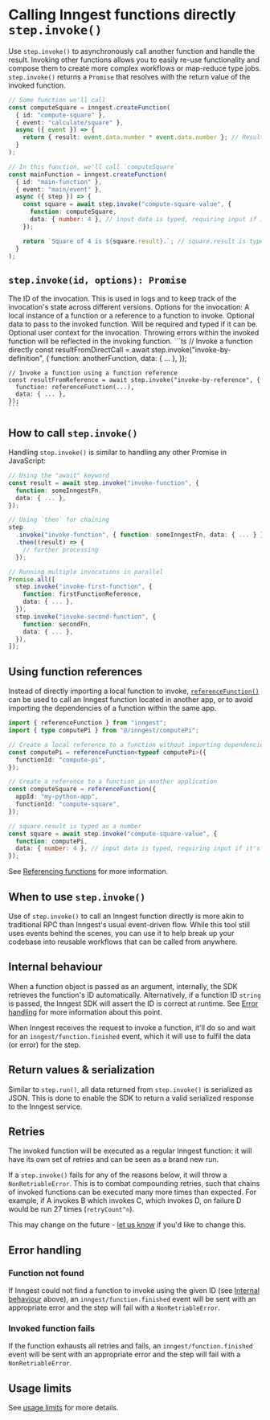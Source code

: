 # Calling Inngest functions directly `step.invoke()` <VersionBadge version="v3.7.0+" />

Use `step.invoke()` to asynchronously call another function and handle the result. Invoking other functions allows you to easily re-use functionality and compose them to create more complex workflows or map-reduce type jobs. `step.invoke()` returns a `Promise` that resolves with the return value of the invoked function.

```ts
// Some function we'll call
const computeSquare = inngest.createFunction(
  { id: "compute-square" },
  { event: "calculate/square" },
  async ({ event }) => {
    return { result: event.data.number * event.data.number }; // Result typed as { result: number }
  }
);

// In this function, we'll call `computeSquare`
const mainFunction = inngest.createFunction(
  { id: "main-function" },
  { event: "main/event" },
  async ({ step }) => {
    const square = await step.invoke("compute-square-value", {
      function: computeSquare,
      data: { number: 4 }, // input data is typed, requiring input if it's needed
    });

    return `Square of 4 is ${square.result}.`; // square.result is typed as number
  }
);
```

## `step.invoke(id, options): Promise`

<Row>
  <Col>
    <Properties>
      <Property name="id" type="string" required>
        The ID of the invocation. This is used in logs and to keep track of the invocation's state across different versions.
      </Property>
      <Property name="options" type="object" required>
        Options for the invocation:
        <Properties nested={true}>
          <Property name="function" type="InngestFunction | InngestFunctionReference" required>
            A local instance of a function or a reference to a function to invoke.
          </Property>
          <Property name="data" type="object">
            Optional data to pass to the invoked function. Will be required and typed if it can be.
          </Property>
          <Property name="user" type="object">
            Optional user context for the invocation.
          </Property>
        </Properties>
        Throwing errors within the invoked function will be reflected in the invoking function.
      </Property>
    </Properties>
  </Col>
  <Col>
    ```ts
    // Invoke a function directly
    const resultFromDirectCall = await step.invoke("invoke-by-definition", {
      function: anotherFunction,
      data: { ... },
    });

    // Invoke a function using a function reference
    const resultFromReference = await step.invoke("invoke-by-reference", {
      function: referenceFunction(...),
      data: { ... },
    });
    ```
  </Col>
</Row>

## How to call `step.invoke()`

Handling `step.invoke()` is similar to handling any other Promise in JavaScript:

```ts
// Using the "await" keyword
const result = await step.invoke("invoke-function", {
  function: someInngestFn,
  data: { ... },
});

// Using `then` for chaining
step
  .invoke("invoke-function", { function: someInngestFn, data: { ... } })
  .then((result) => {
    // further processing
  });

// Running multiple invocations in parallel
Promise.all([
  step.invoke("invoke-first-function", {
    function: firstFunctionReference,
    data: { ... },
  }),
  step.invoke("invoke-second-function", {
    function: secondFn,
    data: { ... },
  }),
]);
```

## Using function references

Instead of directly importing a local function to invoke, [`referenceFunction()`](/docs/functions/references) can be used to call an Inngest function located in another app, or to avoid importing the dependencies of a function within the same app.

```ts
import { referenceFunction } from "inngest";
import { type computePi } from "@/inngest/computePi";

// Create a local reference to a function without importing dependencies
const computePi = referenceFunction<typeof computePi>({
  functionId: "compute-pi",
});

// Create a reference to a function in another application
const computeSquare = referenceFunction({
  appId: "my-python-app",
  functionId: "compute-square",
});

// square.result is typed as a number
const square = await step.invoke("compute-square-value", {
  function: computePi,
  data: { number: 4 }, // input data is typed, requiring input if it's needed
});
```

See [Referencing functions](/docs/functions/references) for more information.

## When to use `step.invoke()`

Use of `step.invoke()` to call an Inngest function directly is more akin to traditional RPC than Inngest's usual event-driven flow. While this tool still uses events behind the scenes, you can use it to help break up your codebase into reusable workflows that can be called from anywhere.

## Internal behaviour

When a function object is passed as an argument, internally, the SDK retrieves the function's ID automatically. Alternatively, if a function ID `string` is passed, the Inngest SDK will assert the ID is correct at runtime. See [Error handling](#error-handling) for more information about this point.

When Inngest receives the request to invoke a function, it'll do so and wait for an `inngest/function.finished` event, which it will use to fulfil the data (or error) for the step.

## Return values & serialization

Similar to `step.run()`, all data returned from `step.invoke()` is serialized as JSON. This is done to enable the SDK to return a valid serialized response to the Inngest service.

## Retries

The invoked function will be executed as a regular Inngest function: it will have its own set of retries and can be seen as a brand new run.

If a `step.invoke()` fails for any of the reasons below, it will throw a `NonRetriableError`. This is to combat compounding retries, such that chains of invoked functions can be executed many more times than expected. For example, if A invokes B which invokes C, which invokes D, on failure D would be run 27 times (`retryCount^n`).

This may change on the future - [let us know](https://roadmap.inngest.com/roadmap?ref=docs) if you'd like to change this.

## Error handling

### Function not found

If Inngest could not find a function to invoke using the given ID (see [Internal behaviour](#internal-behaviour) above), an `inngest/function.finished` event will be sent with an appropriate error and the step will fail with a `NonRetriableError`.

### Invoked function fails

If the function exhausts all retries and fails, an `inngest/function.finished` event will be sent with an appropriate error and the step will fail with a `NonRetriableError`.

## Usage limits

See [usage limits][usage-limits] for more details.

[usage-limits]: /docs/usage-limits/inngest#functions
